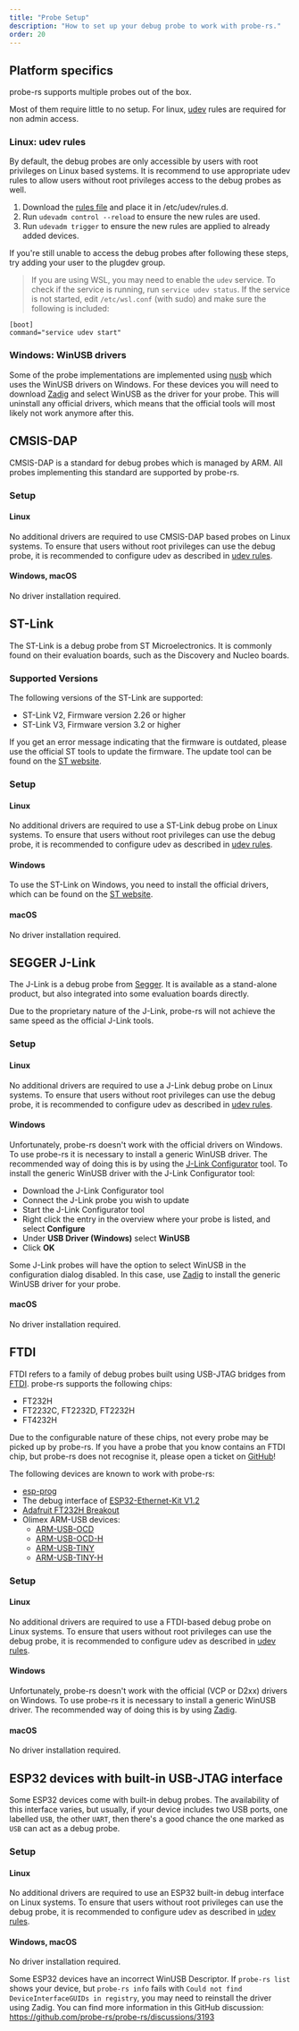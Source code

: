 ```yaml
---
title: "Probe Setup"
description: "How to set up your debug probe to work with probe-rs."
order: 20
---
```


## Platform specifics

probe-rs supports multiple probes out of the box.

Most of them require little to no setup. For linux, [udev](#linux-udev-rules) rules
are required for non admin access.

### Linux: udev rules

By default, the debug probes are only accessible by users with root privileges
on Linux based systems. It is recommend to use appropriate udev rules to allow
users without root privileges access to the debug probes as well.

1. Download the <a href="/files/69-probe-rs.rules" download="69-probe-rs.rules">rules file</a> and place
   it in /etc/udev/rules.d.
2. Run `udevadm control --reload` to ensure the new rules are used.
3. Run `udevadm trigger` to ensure the new rules are applied to already added
   devices.

If you're still unable to access the debug probes after following these steps,
try adding your user to the plugdev group.

[^1]: The file needs to have an initial number lower than 73, otherwise the udev
rules do not get applied properly. See
[this Github discussion](https://github.com/systemd/systemd/issues/4288#issuecomment-348166161)
for more information.

> If you are using WSL, you may need to enable the `udev` service. To check if the service is
> running, run `service udev status`. If the service is not started, edit `/etc/wsl.conf`
> (with sudo) and make sure the following is included:

```
[boot]
command="service udev start"
```

### Windows: WinUSB drivers

Some of the probe implementations are implemented using [nusb](https://crates.io/crates/nusb) which
uses the WinUSB drivers on Windows. For these devices you will need to download
[Zadig](https://zadig.akeo.ie/) and select WinUSB as the driver for your probe. This will uninstall
any official drivers, which means that the official tools will most likely not work anymore after
this.

## CMSIS-DAP

CMSIS-DAP is a standard for debug probes which is managed by ARM. All probes
implementing this standard are supported by probe-rs.

### Setup

#### Linux

No additional drivers are required to use CMSIS-DAP based probes on Linux
systems. To ensure that users without root privileges can use the debug probe,
it is recommended to configure udev as described in [udev rules](#linux-udev-rules).

#### Windows, macOS

No driver installation required.

## ST-Link

The ST-Link is a debug probe from ST Microelectronics. It is commonly found on
their evaluation boards, such as the Discovery and Nucleo boards.

### Supported Versions

The following versions of the ST-Link are supported:

- ST-Link V2, Firmware version 2.26 or higher
- ST-Link V3, Firmware version 3.2 or higher

If you get an error message indicating that the firmware is outdated, please use
the official ST tools to update the firmware. The update tool can be found on
the [ST website](https://www.st.com/en/development-tools/stsw-link007.html).

### Setup

#### Linux

No additional drivers are required to use a ST-Link debug probe on Linux
systems. To ensure that users without root privileges can use the debug probe,
it is recommended to configure udev as described in [udev rules](#linux-udev-rules).

#### Windows

To use the ST-Link on Windows, you need to install the official drivers, which
can be found on the
[ST website](https://www.st.com/en/development-tools/stsw-link009.html).

#### macOS

No driver installation required.

## SEGGER J-Link

The J-Link is a debug probe from [Segger](https://www.segger.com/). It is
available as a stand-alone product, but also integrated into some evaluation boards
directly.

Due to the proprietary nature of the J-Link, probe-rs will not achieve the same
speed as the official J-Link tools.

### Setup

#### Linux

No additional drivers are required to use a J-Link debug probe on Linux systems.
To ensure that users without root privileges can use the debug probe, it is
recommended to configure udev as described in [udev rules](#linux-udev-rules).

#### Windows

Unfortunately, probe-rs doesn't work with the official drivers on Windows. To
use probe-rs it is necessary to install a generic WinUSB driver. The recommended
way of doing this is by using the 
[J-Link Configurator](https://www.segger.com/products/debug-probes/j-link/tools/j-link-configurator/)
tool. To install the generic WinUSB driver with the J-Link Configurator tool:

- Download the J-Link Configurator tool
- Connect the J-Link probe you wish to update
- Start the J-Link Configurator tool
- Right click the entry in the overview where your probe is listed, and select
**Configure**
- Under **USB Driver (Windows)** select **WinUSB**
- Click **OK**

Some J-Link probes will have the option to select WinUSB in the configuration
dialog disabled. In this case, use [Zadig](#windows-winusb-drivers) to
install the generic WinUSB driver for your probe.

#### macOS

No driver installation required.

## FTDI

FTDI refers to a family of debug probes built using USB-JTAG bridges from
[FTDI](https://ftdichip.com/). probe-rs supports the following chips:

- FT232H
- FT2232C, FT2232D, FT2232H
- FT4232H

Due to the configurable nature of these chips, not every probe may be picked up by probe-rs. If you
have a probe that you know contains an FTDI chip, but probe-rs does not recognise it, please open
a ticket on [GitHub](https://github.com/probe-rs/probe-rs/issues/new?assignees=&labels=enhancement&projects=&template=feature_request.md&title=)!

The following devices are known to work with probe-rs:

- [esp-prog](https://docs.espressif.com/projects/espressif-esp-dev-kits/en/latest/other/esp-prog/user_guide.html)
- The debug interface of [ESP32-Ethernet-Kit V1.2](https://docs.espressif.com/projects/esp-idf/en/latest/esp32/hw-reference/esp32/get-started-ethernet-kit.html)
- [Adafruit FT232H Breakout](https://learn.adafruit.com/adafruit-ft232h-breakout)
- Olimex ARM-USB devices:
   - [ARM-USB-OCD](https://www.olimex.com/Products/ARM/JTAG/ARM-USB-OCD/)
   - [ARM-USB-OCD-H](https://www.olimex.com/Products/ARM/JTAG/ARM-USB-OCD-H/)
   - [ARM-USB-TINY](https://www.olimex.com/Products/ARM/JTAG/ARM-USB-TINY/)
   - [ARM-USB-TINY-H](https://www.olimex.com/Products/ARM/JTAG/ARM-USB-TINY-H/)

### Setup

#### Linux

No additional drivers are required to use a FTDI-based debug probe on Linux systems.
To ensure that users without root privileges can use the debug probe, it is
recommended to configure udev as described in [udev rules](#linux-udev-rules).

#### Windows

Unfortunately, probe-rs doesn't work with the official (VCP or D2xx) drivers on Windows. To
use probe-rs it is necessary to install a generic WinUSB driver. The recommended
way of doing this is by using [Zadig](#windows-winusb-drivers).

#### macOS

No driver installation required.

## ESP32 devices with built-in USB-JTAG interface

Some ESP32 devices come with built-in debug probes. The availability of this interface varies,
but usually, if your device includes two USB ports, one labelled `USB`, the other `UART`, then
there's a good chance the one marked as `USB` can act as a debug probe.

### Setup

#### Linux

No additional drivers are required to use an ESP32 built-in debug interface on Linux systems.
To ensure that users without root privileges can use the debug probe, it is
recommended to configure udev as described in [udev rules](#linux-udev-rules).

#### Windows, macOS

No driver installation required.

Some ESP32 devices have an incorrect WinUSB Descriptor. If ``probe-rs list`` shows your device, but ``probe-rs info`` fails with ``Could not find DeviceInterfaceGUIDs in registry``, you may need to reinstall the driver using Zadig. You can find more information in this GitHub discussion: https://github.com/probe-rs/probe-rs/discussions/3193

